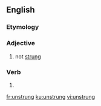 ==English==

===Etymology===
{{prefix|en|un|strung}}

===Adjective===
{{en-adj|-}}

# not [[strung]]

===Verb===
{{head|en|verb form}}

# {{en-past of|unstring}}

[[fr:unstrung]]
[[ku:unstrung]]
[[vi:unstrung]]